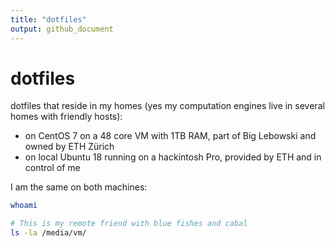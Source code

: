 ```yaml
---
title: "dotfiles"
output: github_document
---
```


# dotfiles

dotfiles that reside in my homes (yes my computation engines live in several homes with friendly hosts):

- on CentOS 7 on a 48 core VM with 1TB RAM, part of Big Lebowski and owned by ETH Zürich
- on local Ubuntu 18 running on a hackintosh Pro, provided by ETH and in control of me

I am the same on both machines:

```bash
whoami
```

```bash
# This is my remote friend with blue fishes and cabal
ls -la /media/vm/
```


